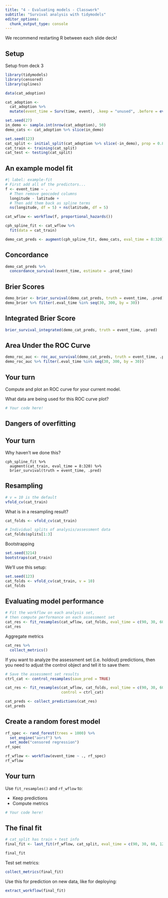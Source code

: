 ```yaml
---
title: "4 - Evaluating models - Classwork"
subtitle: "Survival analysis with tidymodels"
editor_options: 
  chunk_output_type: console
---
```


We recommend restarting R between each slide deck!

## Setup

Setup from deck 3

```r
library(tidymodels)
library(censored)
library(splines)

data(cat_adoption)

cat_adoption <- 
  cat_adoption %>% 
  mutate(event_time = Surv(time, event), .keep = "unused", .before = everything()) 

set.seed(27)
in_demo <- sample.int(nrow(cat_adoption), 50)
demo_cats <- cat_adoption %>% slice(in_demo)

set.seed(123)
cat_split <- initial_split(cat_adoption %>% slice(-in_demo), prop = 0.8)
cat_train <- training(cat_split)
cat_test <- testing(cat_split)
```

## An example model fit

```r
#| label: example-fit
# First add all of the predictors...
f <- event_time ~ . -
  # Then remove geocoded columns
  longitude - latitude +
  # Then add them back as spline terms
  ns(longitude, df = 5) + ns(latitude, df = 5)

cat_wflow <- workflow(f, proportional_hazards())

cph_spline_fit <- cat_wflow %>%
  fit(data = cat_train)
```

```r
demo_cat_preds <- augment(cph_spline_fit, demo_cats, eval_time = 8:320)
```

## Concordance

```r
demo_cat_preds %>% 
  concordance_survival(event_time, estimate = .pred_time)
```

## Brier Scores

```r
demo_brier <- brier_survival(demo_cat_preds, truth = event_time, .pred)
demo_brier %>% filter(.eval_time %in% seq(30, 300, by = 30))
```

## Integrated Brier Score

```r
brier_survival_integrated(demo_cat_preds, truth = event_time, .pred)
```

## Area Under the ROC Curve 

```r
demo_roc_auc <- roc_auc_survival(demo_cat_preds, truth = event_time, .pred)
demo_roc_auc %>% filter(.eval_time %in% seq(30, 300, by = 30))
```

## Your turn

Compute and plot an ROC curve for your current model.

What data are being used for this ROC curve plot?

```r
# Your code here!

```

## Dangers of overfitting

## Your turn

Why haven't we done this?

```
cph_spline_fit %>%
  augment(cat_train, eval_time = 8:320) %>%
  brier_survival(truth = event_time, .pred)
```

## Resampling

```r
# v = 10 is the default
vfold_cv(cat_train)
```

What is in a resampling result?

```r
cat_folds <- vfold_cv(cat_train)

# Individual splits of analysis/assessment data
cat_folds$splits[1:3]
```

Bootstrapping 

```r
set.seed(3214)
bootstraps(cat_train)
```

We'll use this setup:

```r
set.seed(123)
cat_folds <- vfold_cv(cat_train, v = 10)
cat_folds
```

## Evaluating model performance

```r
# Fit the workflow on each analysis set,
# then compute performance on each assessment set
cat_res <- fit_resamples(cat_wflow, cat_folds, eval_time = c(90, 30, 60, 120))
cat_res
```

Aggregate metrics

```r
cat_res %>%
  collect_metrics()
```

If you want to analyze the assessment set (i.e. holdout) predictions, then you need to adjust the control object and tell it to save them:

```r
# Save the assessment set results
ctrl_cat <- control_resamples(save_pred = TRUE)

cat_res <- fit_resamples(cat_wflow, cat_folds, eval_time = c(90, 30, 60, 120),
                         control = ctrl_cat)

cat_preds <- collect_predictions(cat_res)
cat_preds
```

## Create a random forest model

```r
rf_spec <- rand_forest(trees = 1000) %>% 
  set_engine("aorsf") %>% 
  set_mode("censored regression")
rf_spec
```

```r
rf_wflow <- workflow(event_time ~ ., rf_spec)
rf_wflow
```

## Your turn

Use `fit_resamples()` and `rf_wflow` to:

- Keep predictions
- Compute metrics

```r
# Your code here!

```

## The final fit

```r
# cat_split has train + test info
final_fit <- last_fit(rf_wflow, cat_split, eval_time = c(90, 30, 60, 120)) 

final_fit
```

Test set metrics:

```r
collect_metrics(final_fit)
```

Use this for prediction on new data, like for deploying:

```r
extract_workflow(final_fit)
```
